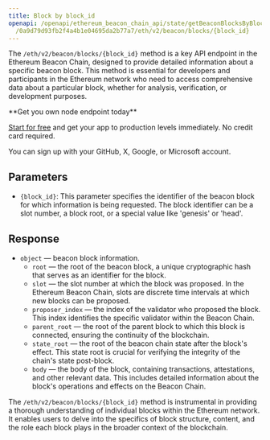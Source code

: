 ---
title: Block by block_id
openapi: /openapi/ethereum_beacon_chain_api/state/getBeaconBlocksByBlockId.json GET
  /0a9d79d93fb2f4a4b1e04695da2b77a7/eth/v2/beacon/blocks/{block_id}
---

The `/eth/v2/beacon/blocks/{block_id}` method is a key API endpoint in the Ethereum Beacon Chain, designed to provide detailed information about a specific beacon block. This method is essential for developers and participants in the Ethereum network who need to access comprehensive data about a particular block, whether for analysis, verification, or development purposes.

<Check>
**Get you own node endpoint today**

[Start for free](https://console.chainstack.com/) and get your app to production levels immediately. No credit card required.

You can sign up with your GitHub, X, Google, or Microsoft account.
</Check>


## Parameters

* `{block_id}`: This parameter specifies the identifier of the beacon block for which information is being requested. The block identifier can be a slot number, a block root, or a special value like 'genesis' or 'head'.

## Response

* `object` — beacon block information.
  + `root` — the root of the beacon block, a unique cryptographic hash that serves as an identifier for the block.
  + `slot` — the slot number at which the block was proposed. In the Ethereum Beacon Chain, slots are discrete time intervals at which new blocks can be proposed.
  + `proposer_index` — the index of the validator who proposed the block. This index identifies the specific validator within the Beacon Chain.
  + `parent_root` — the root of the parent block to which this block is connected, ensuring the continuity of the blockchain.
  + `state_root` — the root of the beacon chain state after the block's effect. This state root is crucial for verifying the integrity of the chain's state post-block.
  + `body` — the body of the block, containing transactions, attestations, and other relevant data. This includes detailed information about the block's operations and effects on the Beacon Chain.

The `/eth/v2/beacon/blocks/{block_id}` method is instrumental in providing a thorough understanding of individual blocks within the Ethereum network. It enables users to delve into the specifics of block structure, content, and the role each block plays in the broader context of the blockchain.